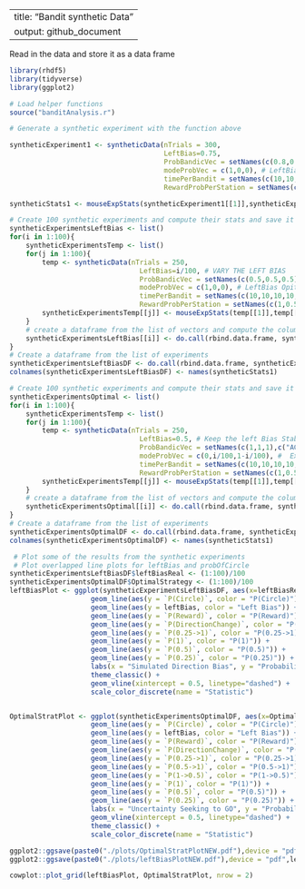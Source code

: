

---
title: "Bandit synthetic Data"
output: github_document
---

Read in the data and store it as a data frame

```r

library(rhdf5)
library(tidyverse)
library(ggplot2)

```


```r
# Load helper functions
source("banditAnalysis.r")

```

```r
# Generate a synthetic experiment with the function above

syntheticExperiment1 <- syntheticData(nTrials = 300,
                                      LeftBias=0.75,
                                      ProbBandicVec = setNames(c(0.8,0.8,0.8),c("AC>A","AB>A","BC>B")),
                                      modeProbVec = c(1,0,0), # LeftBias Opitmal Explorer
                                      timePerBandit = setNames(c(10,10,10,10,10,10),c("AC>A","AC>C","AB>A","AB>B","BC>B","BC>C")),
                                      RewardProbPerStation = setNames(c(1,0.5,0.25),c("A","B","C")))

syntheticStats1 <- mouseExpStats(syntheticExperiment1[[1]],syntheticExperiment1[[2]],"Synthetic Experiment Test 1")
```

```r

# Create 100 synthetic experiments and compute their stats and save it as a dataframe 
syntheticExperimentsLeftBias <- list()
for(i in 1:100){
    syntheticExperimentsTemp <- list()
    for(j in 1:100){	
        temp <- syntheticData(nTrials = 250,
                                LeftBias=i/100, # VARY THE LEFT BIAS
                                ProbBandicVec = setNames(c(0.5,0.5,0.5),c("AC>A","AB>A","BC>B")),
                                modeProbVec = c(1,0,0), # LeftBias Opitmal Explorer
                                timePerBandit = setNames(c(10,10,10,10,10,10),c("AC>A","AC>C","AB>A","AB>B","BC>B","BC>C")),
                                RewardProbPerStation = setNames(c(1,0.5,0.25),c("A","B","C")))
        syntheticExperimentsTemp[[j]] <- mouseExpStats(temp[[1]],temp[[2]],paste0("Synthetic Experiment ",i),FALSE) %>% unname()
    }
    # create a dataframe from the list of vectors and compute the column means, then add that to the list of experiments
    syntheticExperimentsLeftBias[[i]] <- do.call(rbind.data.frame, syntheticExperimentsTemp) %>% colMeans(na.rm=FALSE) %>% unlist()
}
# Create a dataframe from the list of experiments
syntheticExperimentsLeftBiasDF <- do.call(rbind.data.frame, syntheticExperimentsLeftBias) %>% readr::type_convert()
colnames(syntheticExperimentsLeftBiasDF) <- names(syntheticStats1)


```

```r

# Create 100 synthetic experiments and compute their stats and save it as a dataframe 
syntheticExperimentsOptimal <- list()
for(i in 1:100){
    syntheticExperimentsTemp <- list()
    for(j in 1:100){	
        temp <- syntheticData(nTrials = 250,
                                LeftBias=0.5, # Keep the left Bias Stable (random)
                                ProbBandicVec = setNames(c(1,1,1),c("AC>A","AB>A","BC>B")),
                                modeProbVec = c(0,i/100,1-i/100), #  Explorer to optimal
                                timePerBandit = setNames(c(10,10,10,10,10,10),c("AC>A","AC>C","AB>A","AB>B","BC>B","BC>C")),
                                RewardProbPerStation = setNames(c(1,0.5,0.25),c("A","B","C")))
        syntheticExperimentsTemp[[j]] <- mouseExpStats(temp[[1]],temp[[2]],paste0("Synthetic Experiment ",i),FALSE) %>% unname()
    }
    # create a dataframe from the list of vectors and compute the column means, then add that to the list of experiments
    syntheticExperimentsOptimal[[i]] <- do.call(rbind.data.frame, syntheticExperimentsTemp) %>% colMeans(na.rm=FALSE) %>% unlist()
}
# Create a dataframe from the list of experiments
syntheticExperimentsOptimalDF <- do.call(rbind.data.frame, syntheticExperimentsOptimal) %>% readr::type_convert()
colnames(syntheticExperimentsOptimalDF) <- names(syntheticStats1)


```



```r
 # Plot some of the results from the synthetic experiments
 # Plot overlapped line plots for leftBias and probOfCircle
syntheticExperimentsLeftBiasDF$leftBiasReal <- (1:100)/100
syntheticExperimentsOptimalDF$OptimalStrategy <- (1:100)/100
leftBiasPlot <- ggplot(syntheticExperimentsLeftBiasDF, aes(x=leftBiasReal)) + 
                    geom_line(aes(y = `P(Circle)`, color = "P(Circle)")) +
                    geom_line(aes(y = leftBias, color = "Left Bias")) + 
                    geom_line(aes(y = `P(Reward)`, color = "P(Reward)")) +
                    geom_line(aes(y = `P(DirectionChange)`, color = "P(Direction Change)")) +
                    geom_line(aes(y = `P(0.25->1)`, color = "P(0.25->1)")) +
                    geom_line(aes(y = `P(1)`, color = "P(1)")) +
                    geom_line(aes(y = `P(0.5)`, color = "P(0.5)")) +
                    geom_line(aes(y = `P(0.25)`, color = "P(0.25)")) +
                    labs(x = "Simulated Direction Bias", y = "Probability") +
                    theme_classic() + 
                    geom_vline(xintercept = 0.5, linetype="dashed") +
                    scale_color_discrete(name = "Statistic")


OptimalStratPlot <- ggplot(syntheticExperimentsOptimalDF, aes(x=OptimalStrategy)) + 
                    geom_line(aes(y = `P(Circle)`, color = "P(Circle)")) +
                    geom_line(aes(y = leftBias, color = "Left Bias")) + 
                    geom_line(aes(y = `P(Reward)`, color = "P(Reward)")) +
                    geom_line(aes(y = `P(DirectionChange)`, color = "P(Direction Change)")) +
                    geom_line(aes(y = `P(0.25->1)`, color = "P(0.25->1)")) +
                    geom_line(aes(y = `P(0.5->1)`, color = "P(0.5->1)")) +
                    geom_line(aes(y = `P(1->0.5)`, color = "P(1->0.5)")) +
                    geom_line(aes(y = `P(1)`, color = "P(1)")) +
                    geom_line(aes(y = `P(0.5)`, color = "P(0.5)")) +
                    geom_line(aes(y = `P(0.25)`, color = "P(0.25)")) +
                    labs(x = "Uncertainty Seeking to GO", y = "Probability") +
                    geom_vline(xintercept = 0.5, linetype="dashed") +
                    theme_classic() + 
                    scale_color_discrete(name = "Statistic")

ggplot2::ggsave(paste0("./plots/OptimalStratPlotNEW.pdf"),device = "pdf",OptimalStratPlot,width = 8, height = 6)
ggplot2::ggsave(paste0("./plots/leftBiasPlotNEW.pdf"),device = "pdf",leftBiasPlot,width = 8, height = 6)

cowplot::plot_grid(leftBiasPlot, OptimalStratPlot, nrow = 2)

```
  
